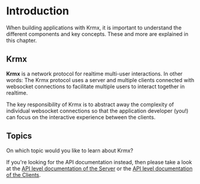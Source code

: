 # Introduction

When building applications with Krmx, it is important to understand the different components and key concepts. These and more are explained in this chapter.

## Krmx
**Krmx** is a network protocol for realtime multi-user interactions. In other words: The Krmx protocol uses a server and multiple clients connected with websocket connections to facilitate multiple users to interact together in realtime.

The key responsibility of Krmx is to abstract away the complexity of individual websocket connections so that the application developer (you!) can focus on the interactive experience between the clients.

## Topics
On which topic would you like to learn about Krmx?


<Cards num={2}>
  <Card title="1. Core Concept" href="learn/core-concept" />
  <Card title="2. Structure" href="learn/structure" />
  <Card title="3. Event Based" href="learn/event-based" />
  <Card title="4. Limitations" href="learn/limitations" />
</Cards>

If you're looking for the API documentation instead, then please take a look at the [API level documentation of the Server](../server) or the [API level documentation of the Clients](../clients).
